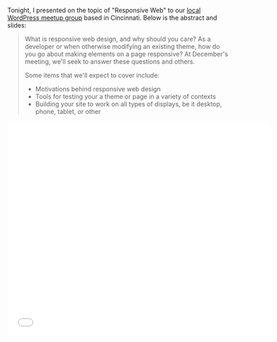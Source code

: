 
Tonight, I presented on the topic of "Responsive Web" to our [local WordPress meetup group](http://www.meetup.com/Cincinnati-WordPress-Meetup/) based in Cincinnati. Below is the abstract and slides:

> What is responsive web design, and why should you care? As a developer or when otherwise modifying an existing theme, how do you go about making elements on a page responsive? At December's meeting, we'll seek to answer these questions and others.
>
> Some items that we'll expect to cover include:
>
> - Motivations behind responsive web design
> - Tools for testing your a theme or page in a variety of contexts
> - Building your site to work on all types of displays, be it desktop, phone, tablet, or other

<iframe
	src="//www.slideshare.net/slideshow/embed_code/key/2PrrIar3dMKtim"
	title="SlideShare embed"
	width="595"
	height="485"
	frameBorder="0"
	scrolling="no"
	allowFullScreen
/>
